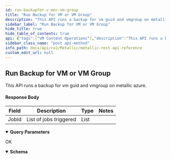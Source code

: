 ```yaml
---
id: run-backupfor-v-mor-vm-group
title: "Run Backup for VM or VM Group"
description: "This API runs a backup for vm guid and vmgroup on metallic azure."
sidebar_label: "Run Backup for VM or VM Group"
hide_title: true
hide_table_of_contents: true
api: {"tags":["VM Content Operations"],"description":"This API runs a backup for vm guid and vmgroup on metallic azure.\n\n#### Response Body\n\n| **Field** | **Description** | **Type** | **Notes** |\n| --- | --- | --- | --- |\n| JobId | List of jobs triggered | List |  |","operationId":"RunBackupforVMorVMGroup","parameters":[{"schema":{"type":"string","example":"3f3b6111-083e-4c27-b475-45c66fc3ae07"},"in":"query","name":"VMGuid","description":"Guid of the Virtual Machine"},{"schema":{"type":"string","example":"3428"},"in":"query","name":"vmGroupId","description":"Guid of the Virtual Machine Group"}],"responses":{"200":{"description":"OK","content":{"application/json;charset=utf-8":{"schema":{"allOf":[{"title":"RunBackupforVMGUID","required":["taskId","jobIds"],"type":"object","properties":{"taskId":{"type":"integer","format":"int32"},"jobIds":{"type":"array","items":{"type":"string"},"description":""}},"example":{"taskId":63814,"jobIds":["131574"]}},{"example":{"taskId":63814,"jobIds":["131574"]}}]},"example":{"taskId":63814,"jobIds":["131574"]}}}}},"deprecated":false,"method":"post","path":"/core/azurevm/backup","servers":[{"url":"https://api.metallic.io/api/v1","variables":{}}],"security":[{"bearer":[]}],"securitySchemes":{"bearer":{"type":"http","scheme":"bearer"}},"info":{"title":"Metallic REST API Reference","description":"This API documentation covers all the APIs exposed by metallic for all the partner customers as well as standalone customers.\n\n> Invoke Authentication - `/api/v1/authenticate` API using `username` and `password` provided by metallic to obtain `authToken`. All subsequent requests should pass `authToken` obtained as `Bearer token` as part of `Authorization` header.\n\n> Contact Metallic Customer support for any further assistance.\n\n## HTTP Codes\n\nFollowing are the generic HTTP codes returned by APIs. These HTTP codes are not documented again at each API level to improve the overall documentation readability.\n\n| **HTTP Error Code** | **Description** |\n| --- | --- |\n| 200 | OK - Success |\n| 201 | Created - Record created successfully |\n| 204 | Success No Content -Usually returned for DELETE operation response. |\n| 400 | Bad Request - Correct the request and resubmit. |\n| 401 | Unauthorized - Authentication Failed. User credentials are incorrect or authToken is incorrect/expired. |\n| 403 | Forbidden - Logged in user does not have permission to requested API. |\n| 404 | Not Found - No records found matching the request. |\n| 409 | Conflict - In case of business errors where resource can not be created/updated due to conflict. |\n| 429 | Too Many Requests - API invocation quota exceeded. |\n| 500 | Internal Server Error - Unexpected error from server. Something went wrong on server. |","contact":{},"version":"1.0"},"postman":{"name":"Run Backup for VM or VM Group","description":{"content":"This API runs a backup for vm guid and vmgroup on metallic azure.\n\n#### Response Body\n\n| **Field** | **Description** | **Type** | **Notes** |\n| --- | --- | --- | --- |\n| JobId | List of jobs triggered | List |  |","type":"text/plain"},"url":{"path":["core","azurevm","backup"],"host":["{{baseUrl}}"],"query":[{"disabled":false,"description":{"content":"Guid of the Virtual Machine","type":"text/plain"},"key":"VMGuid","value":""},{"disabled":false,"description":{"content":"Guid of the Virtual Machine Group","type":"text/plain"},"key":"vmGroupId","value":""}],"variable":[]},"header":[{"key":"Accept","value":"application/json;charset=utf-8"}],"method":"POST"}}
sidebar_class_name: "post api-method"
info_path: docs/api/cv2/Metallic/metallic-rest-api-reference
custom_edit_url: null
---
```



## Run Backup for VM or VM Group



This API runs a backup for vm guid and vmgroup on metallic azure.

#### Response Body

| **Field** | **Description** | **Type** | **Notes** |
| --- | --- | --- | --- |
| JobId | List of jobs triggered | List |  |

<details style={{"marginBottom":"1rem"}} data-collapsed={false} open={true}><summary style={{}}><strong>Query Parameters</strong></summary><div><ul><ParamsItem className={"paramsItem"} param={{"schema":{"type":"string","example":"3f3b6111-083e-4c27-b475-45c66fc3ae07"},"in":"query","name":"VMGuid","description":"Guid of the Virtual Machine"}}></ParamsItem><ParamsItem className={"paramsItem"} param={{"schema":{"type":"string","example":"3428"},"in":"query","name":"vmGroupId","description":"Guid of the Virtual Machine Group"}}></ParamsItem></ul></div></details><div><ApiTabs><TabItem label={"200"} value={"200"}><div>

OK

</div><div><MimeTabs schemaType={"response"}><TabItem label={"application/json;charset=utf-8"} value={"application/json;charset=utf-8"}><SchemaTabs><TabItem label={"Schema"} value={"Schema"}><details style={{}} data-collapsed={false} open={true}><summary style={{"textAlign":"left"}}><strong>Schema</strong></summary><div style={{"textAlign":"left","marginLeft":"1rem"}}></div><ul style={{"marginLeft":"1rem"}}><SchemaItem collapsible={false} name={"taskId"} required={false} deprecated={undefined} schemaDescription={undefined} schemaName={"int32"} qualifierMessage={undefined} defaultValue={undefined}></SchemaItem><SchemaItem collapsible={false} name={"jobIds"} required={false} deprecated={undefined} schemaDescription={""} schemaName={"string[]"} qualifierMessage={undefined} defaultValue={undefined}></SchemaItem></ul></details></TabItem><TabItem label={"Example (from schema)"} value={"Example (from schema)"}><ResponseSamples responseExample={"{\n  \"taskId\": 63814,\n  \"jobIds\": [\n    \"131574\"\n  ]\n}"} language={"json"}></ResponseSamples></TabItem><TabItem label={"Example"} value={"Example"}><ResponseSamples responseExample={"{\n  \"taskId\": 63814,\n  \"jobIds\": [\n    \"131574\"\n  ]\n}"} language={"shell"}></ResponseSamples></TabItem></SchemaTabs></TabItem></MimeTabs></div></TabItem></ApiTabs></div>
      